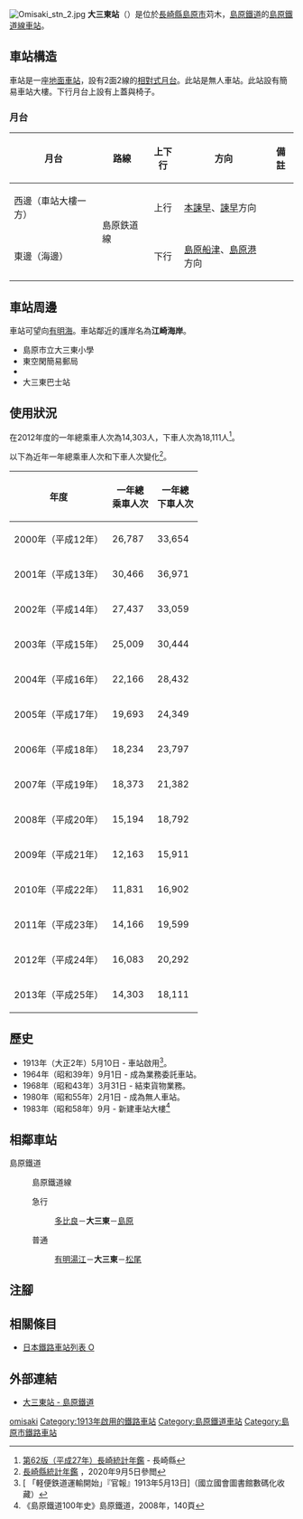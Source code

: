 {{NoteTA|G1=Transport
|T=zh-hans:大三东站;zh-hk:大三東站;zh-tw:大三東車站;
|1=zh-hans:大三东站;zh-hk:大三東站;zh-tw:大三東車站;
}}
{{Infobox station
|公司色 = yellow
|namecolour = black
|站名 = 大三東
|圖片 = Omisaki stn 1.jpg
|圖片說明 = 車站大樓與有明海
|日文原名 = 大三東
|平假名 = おおみさき
|羅馬拼音 = OHMISAKI
|副站名 = 
|電報略號 = 
|所在地 = {{JPN}}[[長崎縣|長崎縣]][[島原市|島原市]]{{Translink|ja|有明町 (長崎県)|有明町 (長崎縣)|有明町}}苅木
|座標 = {{coord|32|50|37.43|N|130|20|40.77|E|type:railwaystation_region:JP-24|display=inline,title}}
|車站構造 = [[地面車站|地面車站]]
|月台配置 = 2面2線
|啟用年月日 = 1913年（大正2年）5月10日
|廢站年月日 = 
|乘客人數 = 33*
|上下車人次 = 
|統計年度 = 2017
|轉車 = 
|全寬備註 = * 以全年總人次除當年度日數
|adjacent = {{Adjacent stations|system=島原鐵道|line=島原鐵道線|left=有明湯江|right=松尾|note-left=2.3km|note-mid=距離[[諫早站|諫早]]34.1km|note-right=1.1km}}
}}
[[File:Omisaki_stn_2.jpg|thumb]]
'''大三東站'''（{{jpn|j=大三東駅|hg=おおみさきえき|rm=Ōmisaki eki|f=y}}）是位於[[長崎縣|長崎縣]][[島原市|島原市]]{{Translink|ja|有明町 (長崎県)|有明町 (長崎縣)|有明町}}苅木，[[島原鐵道|島原鐵道]]的[[島原鐵道線|島原鐵道線]][[鐵路車站|車站]]。

== 車站構造 ==
車站是一座[[地面車站|地面車站]]，設有2面2線的[[相對式月台|相對式月台]]。此站是無人車站。此站設有簡易車站大樓。下行月台上設有上蓋與椅子。

=== 月台 ===
{| class="wikitable"
!月台!!路線!!上下行!!方向!!備註
|-
!西邊（車站大樓一方）
|rowspan="2"|{{color|yellow|■}}島原鉄道線
| style="text-align:center" |上行
|[[本諫早站|本諫早]]、[[諫早站|諫早]]方向
|
|-
!東邊（海邊）
| style="text-align:center" |下行
|[[島原船津站|島原船津]]、[[島原港站|島原港]]方向
|
|}

== 車站周邊 ==
車站可望向[[有明海|有明海]]。車站鄰近的護岸名為'''江崎海岸'''。

* 島原市立大三東小學
* 東空閑簡易郵局
* {{Translink|ja|国道251号|國道251號}}
* 大三東巴士站

== 使用狀況 ==
在2012年度的一年總乘車人次為14,303人，下車人次為18,111人<ref>[https://www.pref.nagasaki.jp/bunrui/kenseijoho/toukeijoho/kankoubutsu/nenkan/219363.html 第62版（平成27年）長崎統計年鑑] {{Wayback|url=https://www.pref.nagasaki.jp/bunrui/kenseijoho/toukeijoho/kankoubutsu/nenkan/219363.html |date=20210117152621 }}{{ja icon}} - 長崎縣</ref>。

以下為近年一年總乘車人次和下車人次變化<ref>[https://www.pref.nagasaki.jp/bunrui/kenseijoho/toukeijoho/kankoubutsu/nenkan/  長崎縣統計年鑑 ] {{Wayback|url=https://www.pref.nagasaki.jp/bunrui/kenseijoho/toukeijoho/kankoubutsu/nenkan/ |date=20201027001847 }}{{ja icon}}，2020年9月5日參閲</ref>。
{| class="wikitable" style="text-align:right"
|-
!年度!!一年總<br />乘車人次!!一年總<br />下車人次
|-
|2000年（平成12年）||26,787||33,654
|-
|2001年（平成13年）||30,466||36,971
|-
|2002年（平成14年）||27,437||33,059
|-
|2003年（平成15年）||25,009||30,444
|-
|2004年（平成16年）||22,166||28,432
|-
|2005年（平成17年）||19,693||24,349
|-
|2006年（平成18年）||18,234||23,797
|-
|2007年（平成19年）||18,373||21,382
|-
|2008年（平成20年）||15,194||18,792
|-
|2009年（平成21年）||12,163||15,911
|-
|2010年（平成22年）||11,831||16,902
|-
|2011年（平成23年）||14,166||19,599
|-
|2012年（平成24年）||16,083||20,292
|-
|2013年（平成25年）||14,303||18,111
|}

== 歷史 ==
* 1913年（大正2年）5月10日 - 車站啟用<ref>[{{NDLDC|2952332/5}} 「軽便鉄道運輸開始」『官報』1913年5月13日]（國立國會圖書館數碼化收藏）</ref>。
* 1964年（昭和39年）9月1日 - 成為業務委託車站。
* 1968年（昭和43年）3月31日 - 結束貨物業務。
* 1980年（昭和55年）2月1日 - 成為無人車站。
* 1983年（昭和58年）9月 - 新建車站大樓<ref>《島原鐵道100年史》島原鐵道，2008年，140頁</ref>

== 相鄰車站 ==
; 島原鐵道
: {{color|yellow|■}}島原鐵道線
:急行
:: [[多比良站|多比良]]－'''大三東'''－[[島原站_(長崎縣)|島原]]
:普通
:: [[有明湯江站|有明湯江]]－'''大三東'''－[[松尾站_(長崎縣)|松尾]]

== 注腳 ==
{{Reflist}}
== 相關條目 ==
* [[日本鐵路車站列表_O|日本鐵路車站列表 O]]
== 外部連結 ==
* [https://www.shimatetsu.co.jp/area/detail/?id=7 大三東站 - 島原鐵道] {{Wayback|url=https://www.shimatetsu.co.jp/area/detail/?id=7 |date=20210102021542 }}{{ja icon}}
{{島原鐵道線}}
{{DEFAULTSORT:Omisaki}}
[[Category:日本鐵路車站_O|omisaki]]
[[Category:1913年啟用的鐵路車站|Category:1913年啟用的鐵路車站]]
[[Category:島原鐵道車站|Category:島原鐵道車站]]
[[Category:島原市鐵路車站|Category:島原市鐵路車站]]